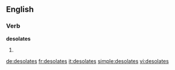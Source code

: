 ==English==

===Verb===
'''desolates'''

# {{third-person singular of|[[desolate]]}}

[[de:desolates]]
[[fr:desolates]]
[[it:desolates]]
[[simple:desolates]]
[[vi:desolates]]